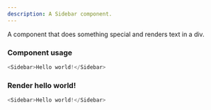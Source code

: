 ```yaml
---
description: A Sidebar component.
---
```



A component that does something special and renders text in a div.

### Component usage
```js
<Sidebar>Hello world!</Sidebar>
```

### Render hello world!

```js live
<Sidebar>Hello world!</Sidebar>
```

